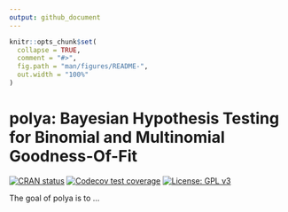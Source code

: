 ```yaml
---
output: github_document
---
```


<!-- README.md is generated from README.Rmd. Please edit that file -->

```r
knitr::opts_chunk$set(
  collapse = TRUE,
  comment = "#>",
  fig.path = "man/figures/README-",
  out.width = "100%"
)
```

# polya: Bayesian Hypothesis Testing for Binomial and Multinomial Goodness-Of-Fit

<!-- badges: start -->
[![CRAN status](https://www.r-pkg.org/badges/version/polya)](https://CRAN.R-project.org/package=polya)
[![Codecov test coverage](https://codecov.io/gh/pedro-teles-fonseca/polya/branch/master/graph/badge.svg)](https://codecov.io/gh/pedro-teles-fonseca/polya?branch=master)
[![License: GPL v3](https://img.shields.io/badge/License-GPLv3-blue.svg)](https://www.gnu.org/licenses/gpl-3.0)
<!-- badges: end -->

The goal of polya is to ...


